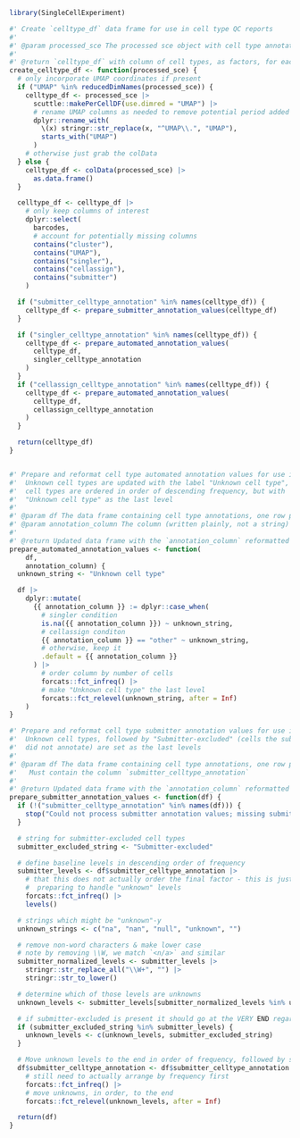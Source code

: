<!-- This document contains function definitions that are used by both
`main_qc_report.rmd` and `celltypes_supplemental_report.rmd` to prepare
cell typing results for analysis/visualization -->


```r
library(SingleCellExperiment)

#' Create `celltype_df` data frame for use in cell type QC reports
#'
#' @param processed_sce The processed sce object with cell type annotations in colData
#'
#' @return `celltype_df` with column of cell types, as factors, for each annotation method
create_celltype_df <- function(processed_sce) {
  # only incorporate UMAP coordinates if present
  if ("UMAP" %in% reducedDimNames(processed_sce)) {
    celltype_df <- processed_sce |>
      scuttle::makePerCellDF(use.dimred = "UMAP") |>
      # rename UMAP columns as needed to remove potential period added by `scuttle::makePerCellDF`
      dplyr::rename_with(
        \(x) stringr::str_replace(x, "^UMAP\\.", "UMAP"),
        starts_with("UMAP")
      )
    # otherwise just grab the colData
  } else {
    celltype_df <- colData(processed_sce) |>
      as.data.frame()
  }

  celltype_df <- celltype_df |>
    # only keep columns of interest
    dplyr::select(
      barcodes,
      # account for potentially missing columns
      contains("cluster"),
      contains("UMAP"),
      contains("singler"),
      contains("cellassign"),
      contains("submitter")
    )

  if ("submitter_celltype_annotation" %in% names(celltype_df)) {
    celltype_df <- prepare_submitter_annotation_values(celltype_df)
  }

  if ("singler_celltype_annotation" %in% names(celltype_df)) {
    celltype_df <- prepare_automated_annotation_values(
      celltype_df,
      singler_celltype_annotation
    )
  }
  if ("cellassign_celltype_annotation" %in% names(celltype_df)) {
    celltype_df <- prepare_automated_annotation_values(
      celltype_df,
      cellassign_celltype_annotation
    )
  }

  return(celltype_df)
}


#' Prepare and reformat cell type automated annotation values for use in QC reports
#'  Unknown cell types are updated with the label "Unknown cell type", and
#'  cell types are ordered in order of descending frequency, but with
#'  "Unknown cell type" as the last level
#'
#' @param df The data frame containing cell type annotations, one row per cell
#' @param annotation_column The column (written plainly, not a string) containing annotations to reformat
#'
#' @return Updated data frame with the `annotation_column` reformatted
prepare_automated_annotation_values <- function(
    df,
    annotation_column) {
  unknown_string <- "Unknown cell type"

  df |>
    dplyr::mutate(
      {{ annotation_column }} := dplyr::case_when(
        # singler condition
        is.na({{ annotation_column }}) ~ unknown_string,
        # cellassign conditon
        {{ annotation_column }} == "other" ~ unknown_string,
        # otherwise, keep it
        .default = {{ annotation_column }}
      ) |>
        # order column by number of cells
        forcats::fct_infreq() |>
        # make "Unknown cell type" the last level
        forcats::fct_relevel(unknown_string, after = Inf)
    )
}

#' Prepare and reformat cell type submitter annotation values for use in QC reports
#'  Unknown cell types, followed by "Submitter-excluded" (cells the submitter
#'  did not annotate) are set as the last levels
#'
#' @param df The data frame containing cell type annotations, one row per cell.
#'   Must contain the column `submitter_celltype_annotation`
#'
#' @return Updated data frame with the `annotation_column` reformatted
prepare_submitter_annotation_values <- function(df) {
  if (!("submitter_celltype_annotation" %in% names(df))) {
    stop("Could not process submitter annotation values; missing submitter column.")
  }

  # string for submitter-excluded cell types
  submitter_excluded_string <- "Submitter-excluded"

  # define baseline levels in descending order of frequency
  submitter_levels <- df$submitter_celltype_annotation |>
    # that this does not actually order the final factor - this is just for
    #  preparing to handle "unknown" levels
    forcats::fct_infreq() |>
    levels()

  # strings which might be "unknown"-y
  unknown_strings <- c("na", "nan", "null", "unknown", "")

  # remove non-word characters & make lower case
  # note by removing \\W, we match `<n/a>` and similar
  submitter_normalized_levels <- submitter_levels |>
    stringr::str_replace_all("\\W+", "") |>
    stringr::str_to_lower()

  # determine which of those levels are unknowns
  unknown_levels <- submitter_levels[submitter_normalized_levels %in% unknown_strings]

  # if submitter-excluded is present it should go at the VERY END regardless of count
  if (submitter_excluded_string %in% submitter_levels) {
    unknown_levels <- c(unknown_levels, submitter_excluded_string)
  }

  # Move unknown levels to the end in order of frequency, followed by submitter-excluded
  df$submitter_celltype_annotation <- df$submitter_celltype_annotation |>
    # still need to actually arrange by frequency first
    forcats::fct_infreq() |>
    # move unknowns, in order, to the end
    forcats::fct_relevel(unknown_levels, after = Inf)

  return(df)
}
```
